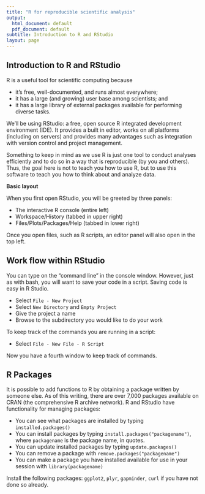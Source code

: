 ```yaml
---
title: "R for reproducible scientific analysis"
output:
  html_document: default
  pdf_document: default
subtitle: Introduction to R and RStudio
layout: page
---
```


## Introduction to R and RStudio

R is a useful tool for scientific computing because

* it’s free, well-documented, and runs almost everywhere;
* it has a large (and growing) user base among scientists; and
* it has a large library of external packages available for performing diverse tasks.

We'll be using RStudio: a free, open source R integrated development
environment (IDE). It provides a built in editor, works on all platforms (including
on servers) and provides many advantages such as integration with version
control and project management.

Something to keep in mind as we use R is just one tool to conduct analyses efficiently and to do so in a way that is reproducible (by you and others). Thus, the goal here is not to teach you how to use R, but to use this software to teach you how to think about and analyze data.

**Basic layout**

When you first open RStudio, you will be greeted by three panels:

* The interactive R console (entire left)
* Workspace/History (tabbed in upper right)
* Files/Plots/Packages/Help (tabbed in lower right)

Once you open files, such as R scripts, an editor panel will also open
in the top left.

## Work flow within RStudio
You can type on the "command line" in the console window. However, just as with bash, you will want to save your code in a script. Saving code is easy in R Studio.

* Select `File - New Project  `
* Select `New Directory` and `Empty Project`  
* Give the project a name  
* Browse to the subdirectory you would like to do your work

To keep track of the commands you are running in a script:

* Select `File - New File - R Script`

Now you have a fourth window to keep track of commands.  

## R Packages

It is possible to add functions to R by
obtaining a package written by someone else. As of this writing, there
are over 7,000 packages available on CRAN (the comprehensive R archive
network). R and RStudio have functionality for managing packages:

* You can see what packages are installed by typing
  `installed.packages()`
* You can install packages by typing `install.packages("packagename")`,
  where `packagename` is the package name, in quotes.
* You can update installed packages by typing `update.packages()`
* You can remove a package with `remove.packages("packagename")`
* You can make a package you have installed available for use in your session with `library(packagename)`

Install the following packages: `ggplot2`, `plyr`, `gapminder`, `curl` if you have not done so already.